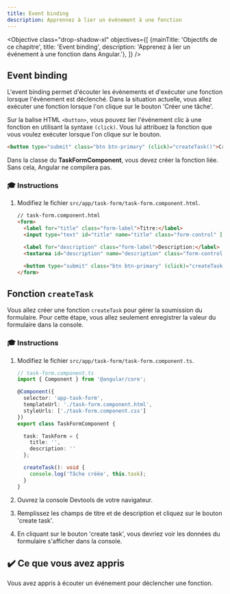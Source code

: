 ```yaml
---
title: Event binding
description: Apprennez à lier un événement à une fonction
---
```



<Objective class="drop-shadow-xl" objectives={[
{mainTitle: 'Objectifs de ce chapitre', title: 'Event binding', description: 'Apprenez à lier un événement à une fonction dans Angular.'},
]} />


## Event binding

L'event binding permet d'écouter les évènements et d'exécuter une fonction lorsque l'évènement est déclenché.
Dans la situation actuelle, vous allez exécuter une fonction lorsque l'on clique sur le bouton 'Créer une tâche'.

Sur la balise HTML `<button>`, vous pouvez lier l'événement clic à une fonction en utilisant la syntaxe `(click)`.
Vous lui attribuez la fonction que vous voulez exécuter lorsque l'on clique sur le bouton.

```html ins="(click)="createTask()""
<button type="submit" class="btn btn-primary" (click)="createTask()">Créer une tâche</button>
```

Dans la classe du **TaskFormComponent**, vous devez créer la fonction liée. Sans cela, Angular ne compilera pas.

### 🎓 Instructions

<Steps>

1. Modifiez le fichier `src/app/task-form/task-form.component.html`.

    ```html ins={"Ajoutez la liaison d\'évènement de soumission du formulaire": 8-9} ins="(click)="createTask()""
    // task-form.component.html
    <form>
      <label for="title" class="form-label">Titre:</label>
      <input type="text" id="title" name="title" class="form-control" [(ngModel)]="task.title">

      <label for="description" class="form-label">Description:</label>
      <textarea id="description" name="description" class="form-control" [(ngModel)]="task.description"></textarea>

      <button type="submit" class="btn btn-primary" (click)="createTask()">Créer une tâche</button>
    </form>
    ```

</Steps>

## Fonction `createTask`

Vous allez créer une fonction `createTask` pour gérer la soumission du formulaire.
Pour cette étape, vous allez seulement enregistrer la valeur du formulaire dans la console.

### 🎓 Instructions

<Steps>

1. Modifiez le fichier `src/app/task-form/task-form.component.ts`.

    ```typescript ins={"Ajoutez la méthode createTask": 15-18}
    // task-form.component.ts
    import { Component } from '@angular/core';

    @Component({
      selector: 'app-task-form',
      templateUrl: './task-form.component.html',
      styleUrls: ['./task-form.component.css']
    })
    export class TaskFormComponent {

      task: TaskForm = {
        title: '',
        description: ''
      };

      createTask(): void {
        console.log('Tâche créée', this.task);
      }
    }
    ```

3. Ouvrez la console Devtools de votre navigateur.
4. Remplissez les champs de titre et de description et cliquez sur le bouton 'create task'.
4. En cliquant sur le bouton 'create task', vous devriez voir les données du formulaire s'afficher dans la console.

</Steps>

## ✔️ Ce que vous avez appris

Vous avez appris à écouter un événement pour déclencher une fonction.
